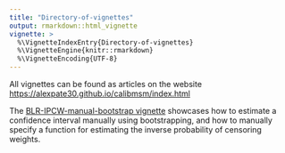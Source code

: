 ```yaml
---
title: "Directory-of-vignettes"
output: rmarkdown::html_vignette
vignette: >
  %\VignetteIndexEntry{Directory-of-vignettes}
  %\VignetteEngine{knitr::rmarkdown}
  %\VignetteEncoding{UTF-8}
---
```


All vignettes can be found as articles on the website [https://alexpate30.github.io/calibmsm/index.html](https://alexpate30.github.io/calibmsm/index.html)



The [BLR-IPCW-manual-bootstrap vignette](https://alexpate30.github.io/calibmsm/articles/BLR-IPCW-manual-bootstrap.html) showcases how to estimate a confidence interval manually using bootstrapping, and how to manually specify a function for estimating the inverse probability of censoring weights.


